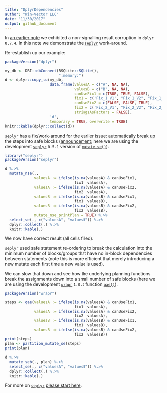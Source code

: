 ```yaml
---
title: "DplyrDependencies"
author: "Win-Vector LLC"
date: "11/30/2017"
output: github_document
---
```


In [an earlier note](https://github.com/WinVector/Examples/blob/master/dplyr/Dependencies.md) we exhibited a non-signalling result corruption in `dplyr` `0.7.4`. In this note we
demonstrate the [`seplyr`](https://winvector.github.io/seplyr/) work-around.

Re-establish up our example:

```r
packageVersion("dplyr")

my_db <- DBI::dbConnect(RSQLite::SQLite(),
                        ":memory:")
d <- dplyr::copy_to(my_db, 
                    data.frame(valuesA = c("A", NA, NA),
                               valuesB = c("B", NA, NA),
                               canUseFix1 = c(TRUE, TRUE, FALSE),
                               fix1 = c('Fix_1_V1', "Fix_1_V2", "Fix_1_V3"),
                               canUseFix2 = c(FALSE, FALSE, TRUE),
                               fix2 = c('Fix_2_V1', "Fix_2_V2", "Fix_2_V3"),
                               stringsAsFactors = FALSE),
                    'd', 
                    temporary = TRUE, overwrite = TRUE)
knitr::kable(dplyr::collect(d))
```

[`seplyr`](https://winvector.github.io/seplyr/) has a fix/work-around for the earlier issue: automatically break up the steps into safe blocks ([announcement](http://www.win-vector.com/blog/2017/11/win-vector-llc-announces-new-big-data-in-r-tools/); here we are using the development [`seplyr`](https://winvector.github.io/seplyr/) `0.5.1` version of [`mutate_se()`](https://winvector.github.io/seplyr/reference/mutate_se.html)).

```r
library("seplyr")
packageVersion("seplyr")

d %.>% 
  mutate_nse(., 
             valuesA := ifelse(is.na(valuesA) & canUseFix1, 
                               fix1, valuesA),
             valuesA := ifelse(is.na(valuesA) & canUseFix2, 
                               fix2, valuesA),
             valuesB := ifelse(is.na(valuesB) & canUseFix1, 
                               fix1, valuesB),
             valuesB := ifelse(is.na(valuesB) & canUseFix2, 
                               fix2, valuesB),
             mutate_nse_printPlan = TRUE) %.>% 
  select_se(., c("valuesA", "valuesB")) %.>% 
  dplyr::collect(.) %.>% 
  knitr::kable(.)
```

We now have correct result (all cells filled).

`seplyr` used safe statement re-ordering to break the calculation into the minimum
number of blocks/groups that have no in-block dependencies between statements (note
this is more efficient that merely introducing a new mutate each first time a new
value is used).

We can slow that down and see how the underlying planning
functions break the assignments down into a small
number of safe blocks (here we are using the development [`wrapr`](https://winvector.github.io/wrapr/) `1.0.2` function
[`qae()`](https://winvector.github.io/wrapr/reference/qae.html)).

```r
packageVersion("wrapr")

steps <- qae(valuesA := ifelse(is.na(valuesA) & canUseFix1, 
                               fix1, valuesA),
             valuesA := ifelse(is.na(valuesA) & canUseFix2, 
                               fix2, valuesA),
             valuesB := ifelse(is.na(valuesB) & canUseFix1, 
                               fix1, valuesB),
             valuesB := ifelse(is.na(valuesB) & canUseFix2, 
                               fix2, valuesB))
print(steps)
plan <- partition_mutate_se(steps)
print(plan)

d %.>% 
  mutate_seb(., plan) %.>% 
  select_se(., c("valuesA", "valuesB")) %.>% 
  dplyr::collect(.) %.>% 
  knitr::kable(.)
```

For more on [`seplyr`](https://winvector.github.io/seplyr/) [please start here](http://winvector.github.io/FluidData/IntroductionToSeplyr.html).

